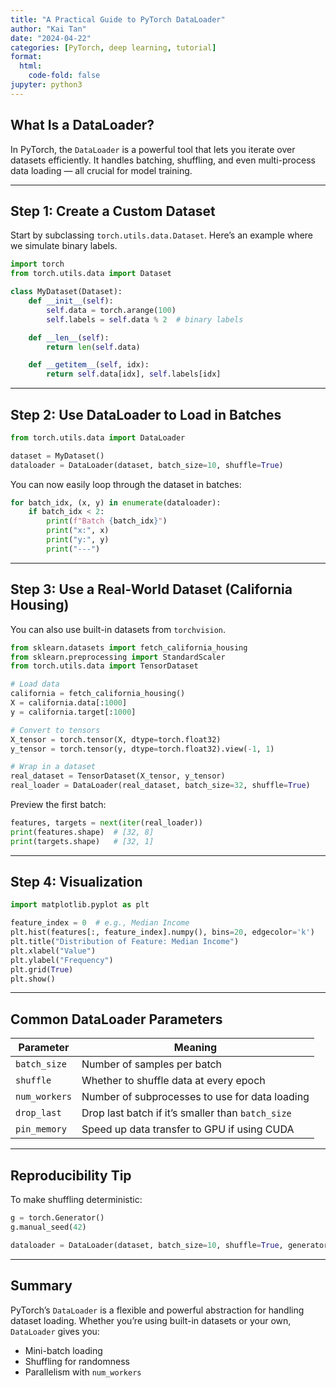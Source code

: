 ```yaml
---
title: "A Practical Guide to PyTorch DataLoader"
author: "Kai Tan"
date: "2024-04-22"
categories: [PyTorch, deep learning, tutorial]
format:
  html:
    code-fold: false
jupyter: python3
---
```



## What Is a DataLoader?

In PyTorch, the `DataLoader` is a powerful tool that lets you iterate over datasets efficiently. It handles batching, shuffling, and even multi-process data loading — all crucial for model training.

---

## Step 1: Create a Custom Dataset

Start by subclassing `torch.utils.data.Dataset`. Here's an example where we simulate binary labels.

```python
import torch
from torch.utils.data import Dataset

class MyDataset(Dataset):
    def __init__(self):
        self.data = torch.arange(100)
        self.labels = self.data % 2  # binary labels

    def __len__(self):
        return len(self.data)

    def __getitem__(self, idx):
        return self.data[idx], self.labels[idx]
```

---

## Step 2: Use DataLoader to Load in Batches

```python
from torch.utils.data import DataLoader

dataset = MyDataset()
dataloader = DataLoader(dataset, batch_size=10, shuffle=True)
```

You can now easily loop through the dataset in batches:

```python
for batch_idx, (x, y) in enumerate(dataloader):
    if batch_idx < 2: 
        print(f"Batch {batch_idx}")
        print("x:", x)
        print("y:", y)
        print("---")
```

---

## Step 3: Use a Real-World Dataset (California Housing)

You can also use built-in datasets from `torchvision`.

```python
from sklearn.datasets import fetch_california_housing
from sklearn.preprocessing import StandardScaler
from torch.utils.data import TensorDataset

# Load data
california = fetch_california_housing()
X = california.data[:1000]
y = california.target[:1000]

# Convert to tensors
X_tensor = torch.tensor(X, dtype=torch.float32)
y_tensor = torch.tensor(y, dtype=torch.float32).view(-1, 1)

# Wrap in a dataset
real_dataset = TensorDataset(X_tensor, y_tensor)
real_loader = DataLoader(real_dataset, batch_size=32, shuffle=True)
```

Preview the first batch:

```python
features, targets = next(iter(real_loader))
print(features.shape)  # [32, 8]
print(targets.shape)   # [32, 1]
```

---

## Step 4: Visualization

```python
import matplotlib.pyplot as plt

feature_index = 0  # e.g., Median Income
plt.hist(features[:, feature_index].numpy(), bins=20, edgecolor='k')
plt.title("Distribution of Feature: Median Income")
plt.xlabel("Value")
plt.ylabel("Frequency")
plt.grid(True)
plt.show()
```

---

## Common DataLoader Parameters

| Parameter      | Meaning |
|----------------|---------|
| `batch_size`   | Number of samples per batch |
| `shuffle`      | Whether to shuffle data at every epoch |
| `num_workers`  | Number of subprocesses to use for data loading |
| `drop_last`    | Drop last batch if it's smaller than `batch_size` |
| `pin_memory`   | Speed up data transfer to GPU if using CUDA |

---

## Reproducibility Tip

To make shuffling deterministic:

```python
g = torch.Generator()
g.manual_seed(42)

dataloader = DataLoader(dataset, batch_size=10, shuffle=True, generator=g)
```

---

## Summary

PyTorch's `DataLoader` is a flexible and powerful abstraction for handling dataset loading. Whether you're using built-in datasets or your own, `DataLoader` gives you:

- Mini-batch loading
- Shuffling for randomness
- Parallelism with `num_workers`
